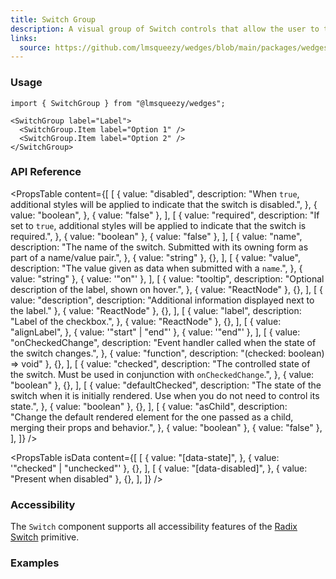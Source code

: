 ```yaml
---
title: Switch Group
description: A visual group of Switch controls that allow the user to toggle between checked unchecked states.
links:
  source: https://github.com/lmsqueezy/wedges/blob/main/packages/wedges/src/components/SwitchGroup/SwitchGroup.tsx
---
```


<PreviewComponent name="switch-group/preview" />

### Usage

```tsx
import { SwitchGroup } from "@lmsqueezy/wedges";
```

```tsx showLineNumbers
<SwitchGroup label="Label">
  <SwitchGroup.Item label="Option 1" />
  <SwitchGroup.Item label="Option 2" />
</SwitchGroup>
```

### API Reference

<PropsTable
  content={[
    [
      {
        value: "disabled",
        description:
          "When `true`, additional styles will be applied to indicate that the switch is disabled.",
      },
      {
        value: "boolean",
      },
      { value: "false" },
    ],
    [
      {
        value: "required",
        description:
          "If set to `true`, additional styles will be applied to indicate that the switch is required.",
      },
      { value: "boolean" },
      { value: "false" },
    ],
    [
      {
        value: "name",
        description:
          "The name of the switch. Submitted with its owning form as part of a name/value pair.",
      },
      { value: "string" },
      {},
    ],
    [
      {
        value: "value",
        description: "The value given as data when submitted with a `name`.",
      },
      { value: "string" },
      { value: '"on"' },
    ],
    [
      {
        value: "tooltip",
        description: "Optional description of the label, shown on hover.",
      },
      { value: "ReactNode" },
      {},
    ],
    [
      { value: "description", description: "Additional information displayed next to the label." },
      { value: "ReactNode" },
      {},
    ],
    [
      {
        value: "label",
        description: "Label of the checkbox.",
      },
      { value: "ReactNode" },
      {},
    ],
    [
      {
        value: "alignLabel",
      },
      { value: '"start" | "end"' },
      { value: '"end"' },
    ],
    [
      {
        value: "onCheckedChange",
        description: "Event handler called when the state of the switch changes.",
      },
      { value: "function", description: "(checked: boolean) => void" },
      {},
    ],
    [
      {
        value: "checked",
        description:
          "The controlled state of the switch. Must be used in conjunction with `onCheckedChange`.",
      },
      { value: "boolean" },
      {},
    ],
    [
      {
        value: "defaultChecked",
        description:
          "The state of the switch when it is initially rendered. Use when you do not need to control its state.",
      },
      { value: "boolean" },
      {},
    ],
    [
      {
        value: "asChild",
        description:
          "Change the default rendered element for the one passed as a child, merging their props and behavior.",
      },
      { value: "boolean" },
      { value: "false" },
    ],
  ]}
/>

<PropsTable
  isData
  content={[
    [
      {
        value: "[data-state]",
      },
      { value: '"checked" | "unchecked"' },
      {},
    ],
    [
      {
        value: "[data-disabled]",
      },
      { value: "Present when disabled" },
      {},
    ],
  ]}
/>

### Accessibility

The `Switch` component supports all accessibility features of the <a href="https://www.radix-ui.com/primitives/docs/components/switch#accessibility" target="_blank" rel="nofollow noreferrer">Radix Switch</a> primitive.

### Examples

<PreviewComponent name="switch/example-1" />
